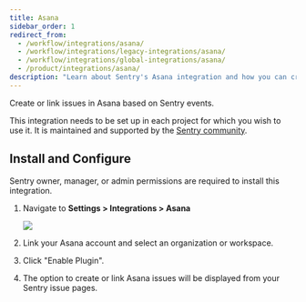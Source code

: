 ```yaml
---
title: Asana
sidebar_order: 1
redirect_from:
  - /workflow/integrations/asana/
  - /workflow/integrations/legacy-integrations/asana/
  - /workflow/integrations/global-integrations/asana/
  - /product/integrations/asana/
description: "Learn about Sentry's Asana integration and how you can create or link issues in Asana based on Sentry events."
---
```


Create or link issues in Asana based on Sentry events.

This integration needs to be set up in each project for which you wish to use it. It is maintained and supported by the [Sentry community](https://forum.sentry.io/).

## Install and Configure

<Note>

Sentry owner, manager, or admin permissions are required to install this integration.

</Note>

1. Navigate to **Settings > Integrations > Asana**

   ![](asana.png)

2. Link your Asana account and select an organization or workspace.
3. Click "Enable Plugin".
4. The option to create or link Asana issues will be displayed from your Sentry issue pages.
